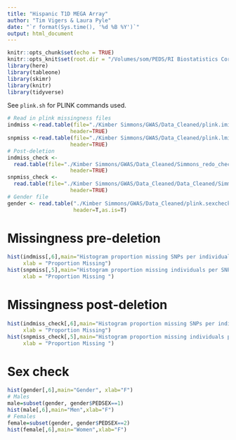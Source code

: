```yaml
---
title: "Hispanic T1D MEGA Array"
author: "Tim Vigers & Laura Pyle"
date: "`r format(Sys.time(), '%d %B %Y')`"
output: html_document
---
```


```r
knitr::opts_chunk$set(echo = TRUE)
knitr::opts_knit$set(root.dir = "/Volumes/som/PEDS/RI Biostatistics Core/Shared/Shared Projects/Laura/BDC/Projects")
library(here)
library(tableone)
library(skimr)
library(knitr)
library(tidyverse)
```

See ```plink.sh``` for PLINK commands used.

```r
# Read in plink missingness files
indmiss <-read.table(file="./Kimber Simmons/GWAS/Data_Cleaned/plink.imiss",
                    header=TRUE)
snpmiss <-read.table(file="./Kimber Simmons/GWAS/Data_Cleaned/plink.lmiss",
                    header=TRUE)
# Post-deletion
indmiss_check <-
  read.table(file="./Kimber Simmons/GWAS/Data_Cleaned/Simmons_redo_check_miss.imiss",
                    header=TRUE)
snpmiss_check <-
  read.table(file="./Kimber Simmons/GWAS/Data_Cleaned/Data_Cleaned/Simmons_redo_check_miss.lmiss",
                    header=TRUE)
# Gender file
gender <- read.table("./Kimber Simmons/GWAS/Data_Cleaned/plink.sexcheck",
                     header=T,as.is=T)
```

# Missingness pre-deletion

```r
hist(indmiss[,6],main="Histogram proportion missing SNPs per individual",
     xlab = "Proportion Missing")
hist(snpmiss[,5],main="Histogram proportion missing individuals per SNP",
     xlab = "Proportion Missing ") 
```

# Missingness post-deletion

```r
hist(indmiss_check[,6],main="Histogram proportion missing SNPs per individual",
     xlab = "Proportion Missing")
hist(snpmiss_check[,5],main="Histogram proportion missing individuals per SNP",
     xlab = "Proportion Missing ") 
```

# Sex check

```r
hist(gender[,6],main="Gender", xlab="F")
# Males
male=subset(gender, gender$PEDSEX==1)
hist(male[,6],main="Men",xlab="F")
# Females
female=subset(gender, gender$PEDSEX==2)
hist(female[,6],main="Women",xlab="F")
```